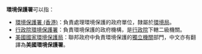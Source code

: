 '''環境保護署'''可以指：

* [[環境保護署_(香港)|環境保護署 (香港)]]：{{HK}}負責處理環境保護的政府單位，隸屬於[[環境局_(香港)|環境局]]。
* [[行政院環境保護署|行政院環境保護署]]：{{ROC-TW}}負責環境保護的政府機構，是[[行政院|行政院]]下轄二級機關。
* [[美國國家環境保護局|美國國家環境保護局]]：{{USA}}聯邦政府中負責環境保護的[[獨立機關|獨立機關]]部門，中文亦有翻譯為'''美國環境保護署'''。

{{disambig|cat=五字消歧义}}